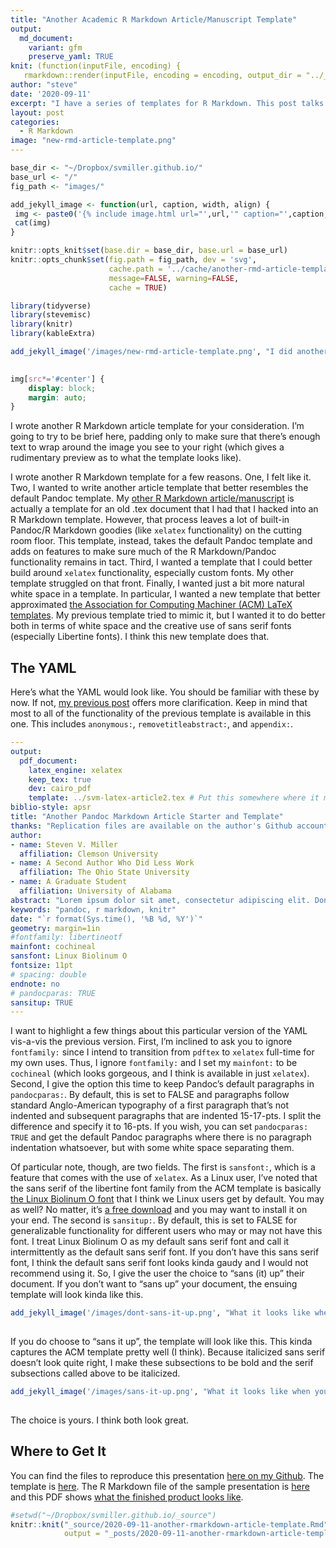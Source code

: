 ```yaml
---
title: "Another Academic R Markdown Article/Manuscript Template"
output:
  md_document:
    variant: gfm
    preserve_yaml: TRUE
knit: (function(inputFile, encoding) {
   rmarkdown::render(inputFile, encoding = encoding, output_dir = "../_posts") })
author: "steve"
date: '2020-09-11'
excerpt: "I have a series of templates for R Markdown. This post talks about another academic article/manuscript template I made."
layout: post
categories:
  - R Markdown
image: "new-rmd-article-template.png"
---
```


```r

base_dir <- "~/Dropbox/svmiller.github.io/"
base_url <- "/"
fig_path <- "images/"

add_jekyll_image <- function(url, caption, width, align) {
 img <- paste0('{% include image.html url="',url,'" caption="',caption,'" width=',width,' align="',align,'" %}')
 cat(img)
}

knitr::opts_knit$set(base.dir = base_dir, base.url = base_url)
knitr::opts_chunk$set(fig.path = fig_path, dev = 'svg',
                      cache.path = '../cache/another-rmd-article-template/',
                      message=FALSE, warning=FALSE,
                      cache = TRUE) 

library(tidyverse)
library(stevemisc)
library(knitr)
library(kableExtra)


```

```r
 
add_jekyll_image('/images/new-rmd-article-template.png', "I did another thing. Here's what it looks like.", "500", "right")
 
```

<style>
img[src*='#center'] { 
    display: block;
    margin: auto;
}
</style>

```css
img[src*='#center'] { 
    display: block;
    margin: auto;
}
```


I wrote another R Markdown article template for your consideration. I'm going to try to be brief here, padding only to make sure that there's enough text to wrap around the image you see to your right (which gives a rudimentary preview as to what the template looks like). 

I wrote another R Markdown template for a few reasons. One, I felt like it. Two, I wanted to write another article template that better resembles the default Pandoc template. My [other R Markdown article/manuscript](http://svmiller.com/blog/2016/02/svm-r-markdown-manuscript/) is actually a template for an old .tex document that I had that I hacked into an R Markdown template. However, that process leaves a lot of built-in Pandoc/R Markdown goodies (like `xelatex` functionality) on the cutting room floor. This template, instead, takes the default Pandoc template and adds on features to make sure much of the R Markdown/Pandoc functionality remains in tact. Third, I wanted a template that I could better build around `xelatex` functionality, especially custom fonts. My other template struggled on that front. Finally, I wanted just a bit more natural white space in a template. In particular, I wanted a new template that better approximated [the Association for Computing Machiner (ACM) LaTeX templates](https://www.latextemplates.com/template/acm-publications). My previous template tried to mimic it, but I wanted it to do better both in terms of white space and the creative use of sans serif fonts (especially Libertine fonts). I think this new template does that.

## The YAML

Here's what the YAML would look like. You should be familiar with these by now. If not, [my previous post](http://svmiller.com/blog/2016/02/svm-r-markdown-manuscript/) offers more clarification. Keep in mind that most to all of the functionality of the previous template is available in this one. This includes `anonymous:`, `removetitleabstract:`, and `appendix:`.

```yaml
---
output: 
  pdf_document:
    latex_engine: xelatex
    keep_tex: true
    dev: cairo_pdf
    template: ../svm-latex-article2.tex # Put this somewhere where it makes sense, obviously
biblio-style: apsr
title: "Another Pandoc Markdown Article Starter and Template"
thanks: "Replication files are available on the author's Github account (http://github.com/svmiller/svm-r-markdown-templates). **Current version**: `r format(Sys.time(), '%B %d, %Y')`; **Corresponding author**: steven.v.miller@gmail.com."
author:
- name: Steven V. Miller
  affiliation: Clemson University
- name: A Second Author Who Did Less Work
  affiliation: The Ohio State University
- name: A Graduate Student
  affiliation: University of Alabama
abstract: "Lorem ipsum dolor sit amet, consectetur adipiscing elit. Donec sit amet libero justo. Pellentesque eget nibh ex. Aliquam tincidunt egestas lectus id ullamcorper. Proin tellus orci, posuere sed cursus at, bibendum ac odio. Nam consequat non ante eget aliquam. Nulla facilisis tincidunt elit. Nunc hendrerit pellentesque quam, eu imperdiet ipsum porttitor ut. Interdum et malesuada fames ac ante ipsum primis in faucibus. Suspendisse potenti. Duis vitae nibh mauris. Duis nec sem sit amet ante dictum mattis. Suspendisse diam velit, maximus eget commodo at, faucibus et nisi. Ut a pellentesque eros, sit amet suscipit eros. Nunc tincidunt quis risus suscipit vestibulum. Quisque eu fringilla massa."
keywords: "pandoc, r markdown, knitr"
date: "`r format(Sys.time(), '%B %d, %Y')`"
geometry: margin=1in
#fontfamily: libertineotf
mainfont: cochineal
sansfont: Linux Biolinum O
fontsize: 11pt
# spacing: double
endnote: no
# pandocparas: TRUE
sansitup: TRUE
---
```

I want to highlight a few things about this particular version of the YAML vis-a-vis the previous version. First, I'm inclined to ask you to ignore `fontfamily:` since I intend to transition from `pdftex` to `xelatex` full-time for my own uses. Thus, I ignore `fontfamily:` and I set my `mainfont:` to be `cochineal` (which looks gorgeous, and I think is available in just `xelatex`). Second, I give the option this time to keep Pandoc's default paragraphs in `pandocparas:`. By default, this is set to FALSE and paragraphs follow standard Anglo-American typography of a first paragraph that's not indented and subsequent paragraphs that are indented 15-17-pts. I split the difference and specify it to 16-pts. If you wish, you can set `pandocparas: TRUE` and get the default Pandoc paragraphs where there is no paragraph indentation whatsoever, but with some white space separating them.

Of particular note, though, are two fields. The first is `sansfont:`, which is a feature that comes with the use of `xelatex`. As a Linux user, I've noted that the sans serif of the libertine font family from the ACM template is basically [the Linux Biolinum O font](https://fonts2u.com/linux-biolinum-o.font) that I think we Linux users get by default. You may as well? No matter, it's [a free download](https://fonts2u.com/linux-biolinum-o.font)  and you may want to install it on your end. The second is `sansitup:`. By default, this is set to FALSE for generalizable functionality for different users who may or may not have this font. I treat Linux Biolinum O as my default sans serif font and call it intermittently as the default sans serif font. If you don't have this sans serif font, I think the default sans serif font looks kinda gaudy and I would not recommend using it. So, I give the user the choice to "sans (it) up" their document. If you don't want to "sans up" your document, the ensuing template will look kinda like this.

```r
 
add_jekyll_image('/images/dont-sans-it-up.png', "What it looks like when you don't sans it up.", "664", "center")
 
```

<!-- ![](../../../../../../images/dont-sans-it-up.png#center) -->

If you do choose to "sans it up", the template will look like this. This kinda captures the ACM template pretty well (I think). Because italicized sans serif doesn't look quite right, I make these subsections to be bold and the serif subsections called above to be italicized.

```r
 
add_jekyll_image('/images/sans-it-up.png', "What it looks like when you decide to sans it up.", "652", "center")
 
```

<!-- ![](../../../../../../images/sans-it-up.png#center) -->


The choice is yours. I think both look great.

## Where to Get It

You can find the files to reproduce this presentation [here on my Github](https://github.com/svmiller/svm-r-markdown-templates/tree/master/article2-example). The template is [here](https://github.com/svmiller/svm-r-markdown-templates/blob/master/svm-latex-article2.tex). The R Markdown file of the sample presentation is [here](https://github.com/svmiller/svm-r-markdown-templates/blob/master/article2-example/svm-article2-example.Rmd) and this PDF shows [what the finished product looks like](https://github.com/svmiller/svm-r-markdown-templates/blob/master/article2-example/svm-article2-example.pdf). 

```r
#setwd("~/Dropbox/svmiller.github.io/_source")
knitr::knit("_source/2020-09-11-another-rmarkdown-article-template.Rmd",
            output = "_posts/2020-09-11-another-rmarkdown-article-template.md")

```
